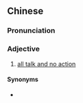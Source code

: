 ==Chinese==
{{zh-forms|lit=just a mouth}}

===Pronunciation===
{{zh-pron
|c=dak1 baa2 hau2
|cat=a
}}

===Adjective===
{{zh-adj}}

# {{lb|zh|Cantonese|_|slang}} [[all talk and no action]]

====Synonyms====
* {{zh-l|得把聲|dak1 baa2 seng1}}